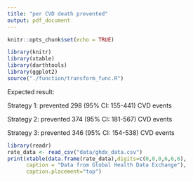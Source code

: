 ```yaml
---
title: "per CVD death prevented"
output: pdf_document
---
```


```r
knitr::opts_chunk$set(echo = TRUE)
```

```r
library(knitr)
library(xtable)
library(darthtools)
library(ggplot2)
source("./function/transform_func.R")
```

Expected result:

Strategy 1: prevented 298 (95\% CI: 155-441) CVD events

Strategy 2: prevented 374 (95\% CI: 181-567) CVD events

Strategy 3: prevented 346 (95\% CI: 154-538) CVD events 

```r
library(readr)
rate_data <- read_csv("data/ghdx_data.csv")
print(xtable(data.frame(rate_data),digits=c(0,0,0,6,6,6),
      caption = "Data from Global Health Data Exchange"),
      caption.placement="top")
```